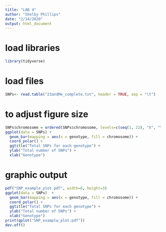 ```yaml
---
title: "LAB 4"
author: "Shelby Phillips"
date: "2/14/2020"
output: html_document
---
```


# load libraries

```r
library(tidyverse)
```

# load files

```r
SNPs<- read.table("23andMe_complete.txt", header = TRUE, sep = "\t")
```

# to adjust figure size

```r

SNPs$chromosome = ordered(SNPs$chromosome, levels=c(seq(1, 22), "X", "Y", "MT"))
ggplot(data = SNPs) + 
  geom_bar(mapping = aes(x = genotype, fill = chromosome)) + 
  coord_polar() +
  ggtitle("Total SNPs for each genotype") +
  ylab("Total number of SNPs") +
  xlab("Genotype")
```

# graphic output

```r
pdf("SNP_example_plot.pdf", width=6, height=3)
ggplot(data = SNPs)  + 
  geom_bar(mapping = aes(x = genotype, fill = chromosome)) + 
  coord_polar() +
  ggtitle("Total SNPs for each genotype") +
  ylab("Total number of SNPs") +
  xlab("Genotype")
print(qplot("SNP_examplw_plot.pdf"))
dev.off()
```

